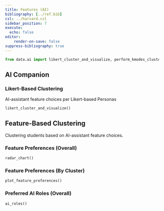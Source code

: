 ```yaml
---
title: Features (AI)
bibliography: [../ref.bib]
csl: ../harvard.csl
sidebar_position: 7
execute:
  echo: false
editor:
    render-on-save: false
suppress-bibliography: true
---
```



```python
from data.ai import likert_cluster_and_visualize, perform_kmodes_clustering, radar_chart, plot_feature_preferences, ai_roles
```

## AI Companion

### Likert-Based Clustering
AI-assistant feature choices per Likert-based Personas
```python
likert_cluster_and_visualize()
```

## Feature-Based Clustering
Clustering students based on AI-assistant feature choices.

### Feature Preferences (Overall)
```python
radar_chart()
```

### Feature Preferences (By Cluster)
```python
plot_feature_preferences()
```

### Preferred AI Roles (Overall)
```python
ai_roles()
```